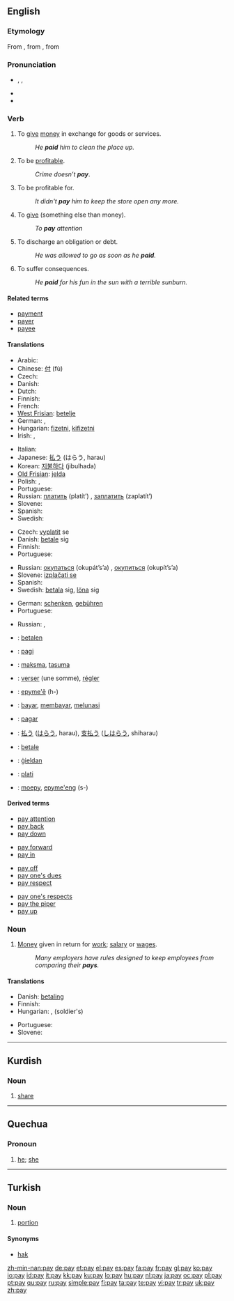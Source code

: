 {{wikipedia|dab=pay}}
==English==

{{rank|pass|doing|note|548|pay|red|unto|receive}}

===Etymology===
From {{etyl|enm|en}} {{term|payen||lang=enm}}, from {{etyl|fro|en}} {{term|paier||lang=fro}}, from {{etyl|la|en}} {{term|pac|pacō|lang=la|to pacify}}

===Pronunciation===
* {{enPR|pā}}, {{IPA|/peɪ/}}, {{SAMPA|/peI/}}
* {{audio|en-us-pay.ogg|Audio (US)}}
* {{rhymes|eɪ}}

===Verb===
{{en-verb|pays|paying|'''[[paid]]''' or '''[[payed]]'''}}

# {{transitive}} To [[give]] [[money]] in exchange for goods or services.
#: ''He '''paid''' him to clean the place up.''
# {{intransitive}} To be [[profitable]].
#: ''Crime doesn’t '''pay'''''.
# {{transitive}} To be profitable for.
#: ''It didn't '''pay''' him to keep the store open any more.''
# {{transitive}} To [[give]] (something else than money).
#: ''To '''pay''' attention''
# {{intransitive}} To discharge an obligation or debt.
#: ''He was allowed to go as soon as he '''paid'''.''
# {{intransitive}} To suffer consequences.
#: ''He '''paid''' for his fun in the sun with a terrible sunburn.''

====Related terms====
* [[payment]]
* [[payer]]
* [[payee]]

====Translations====
{{trans-top|to give money in exchange for goods or services}}
* Arabic: {{Arab|[[دفع]]}} {{IPAchar|(dáfaʕa)}}
* Chinese: [[付]] (fù)
* Czech: {{t+|cs|platit}}
* Danish: {{t+|da|betale}}
* Dutch: {{t+|nl|betalen}}
* Finnish: {{t+|fi|maksaa}}
* French: {{t+|fr|payer}}
* [[West Frisian]]: [[betelje]]
* German: {{t+|de|bezahlen}}, {{t+|de|zahlen}}
* Hungarian: [[fizetni]], [[kifizetni]]
* Irish: {{t|ga|íoc|xs=Irish}}, {{t-|ga|díol|xs=Irish}}
{{trans-mid}}
* Italian: {{t+|it|pagare}}
* Japanese: [[払う]] (はらう, harau)
* Korean: [[지불하다]] (jibulhada)
* [[Old Frisian]]: [[jelda]]
* Polish: {{t+|pl|płacić}} {{impf}}, {{t+|pl|zapłacić}} {{pf}}
* Portuguese: {{t+|pt|pagar}}
* Russian: [[платить]] (platít’) {{impf}}, [[заплатить]] (zaplatít’) {{pf}}
* Slovene: {{t+|sl|plačati}}
* Spanish: {{t+|es|pagar}}
* Swedish: {{t+|sv|betala}}
{{trans-bottom}}

{{trans-top|to be profitable}}
* Czech: [[vyplatit]] se
* Danish: [[betale]] sig
* Finnish: {{t+|fi|kannattaa}}
* Portuguese: {{t+|pt|compensar}}
{{trans-mid}}
* Russian: [[окупаться]] (okupát’s’a) {{impf}}, [[окупиться]] (okupít’s’a) {{pf}}
* Slovene: [[izplačati se]]
* Spanish: {{t+|es|pagar}}
* Swedish: [[betala]] sig, [[löna]] sig
{{trans-bottom}}

{{trans-top|to give}}
* German: [[schenken]], [[gebühren]]
* Portuguese: {{t+|pt|prestar}}
{{trans-mid}}
* Russian: {{t|ru|уделять|tr=udelját’|sc=Cyrl}} {{impf}}, {{t|ru|уделить|tr=udelít’|sc=Cyrl}} {{pf}}
{{trans-bottom}}

{{checktrans-top}}
* {{ttbc|Dutch}}: [[betalen]]
* {{ttbc|Esperanto}}: [[pagi]]
* {{ttbc|Estonian}}: [[maksma]], [[tasuma]]
* {{ttbc|French}}: [[verser]] (une somme), [[régler]]
* {{ttbc|Guaraní}}: [[epyme'ẽ]] (h-)
* {{ttbc|Indonesian}}: [[bayar]], [[bayar|membayar]], [[lunas|melunasi]]
{{trans-mid}}
* {{ttbc|Interlingua}}: [[pagar]]
* {{ttbc|Japanese}}: [[払う]] ([[はらう]], harau), [[支払う]] ([[しはらう]], shiharau)
* {{ttbc|Norwegian}}: [[betale]]
* {{ttbc|Old English}}: [[gieldan|ġieldan]]
* {{ttbc|Romanian}}: [[plati]]
* {{ttbc|Tupinambá}}: [[moepy]], [[epyme'eng]] (s-)
{{trans-bottom}}

====Derived terms====
{{rel-top4|terms derived from pay (verb)}}
* [[pay attention]]
* [[pay back]]
* [[pay down]]
{{rel-mid4}}
* [[pay forward]]
* [[pay in]]
{{rel-mid4}}
* [[pay off]]
* [[pay one's dues]]
* [[pay respect]]
{{rel-mid4}}
* [[pay one's respects]]
* [[pay the piper]]
* [[pay up]]
{{rel-bottom}}

===Noun===
{{en-noun}}

# [[money|Money]] given in return for [[work]]; [[salary]] or [[wages]].
#: ''Many employers have rules designed to keep employees from comparing their '''pays'''.''

====Translations====
{{trans-top|money given in return for work}}
* Danish: [[betaling]] {{c}}
* Finnish: {{t+|fi|palkka}}
* Hungarian: {{t+|hu|fizetés}}, {{t-|hu|zsold}} (soldier's)
{{trans-mid}}
* Portuguese: {{t+|pt|pagamento}}
* Slovene: {{t+|sl|plača|f}}
{{trans-bottom}}

----

==Kurdish==

===Noun===
{{infl|ku|noun}}

# [[share]]

----

==Quechua==

===Pronoun===
{{infl|qu|pronoun}}

# [[he]]; [[she]]

----

==Turkish==

===Noun===
{{infl|tr|noun}}

# [[portion]]

====Synonyms====
* [[hak]]

[[zh-min-nan:pay]]
[[de:pay]]
[[et:pay]]
[[el:pay]]
[[es:pay]]
[[fa:pay]]
[[fr:pay]]
[[gl:pay]]
[[ko:pay]]
[[io:pay]]
[[id:pay]]
[[it:pay]]
[[kk:pay]]
[[ku:pay]]
[[lo:pay]]
[[hu:pay]]
[[nl:pay]]
[[ja:pay]]
[[oc:pay]]
[[pl:pay]]
[[pt:pay]]
[[qu:pay]]
[[ru:pay]]
[[simple:pay]]
[[fi:pay]]
[[ta:pay]]
[[te:pay]]
[[vi:pay]]
[[tr:pay]]
[[uk:pay]]
[[zh:pay]]
{{rfc-auto|sort tables}}